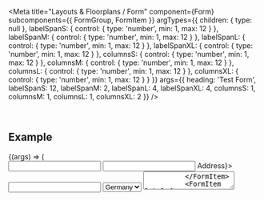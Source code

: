 
<Meta
  title="Layouts & Floorplans / Form"
  component={Form}
  subcomponents={{ FormGroup, FormItem }}
  argTypes={{
    children: { type: null },
    labelSpanS: { control: { type: 'number', min: 1, max: 12 } },
    labelSpanM: { control: { type: 'number', min: 1, max: 12 } },
    labelSpanL: { control: { type: 'number', min: 1, max: 12 } },
    labelSpanXL: { control: { type: 'number', min: 1, max: 12 } },
    columnsS: { control: { type: 'number', min: 1, max: 12 } },
    columnsM: { control: { type: 'number', min: 1, max: 12 } },
    columnsL: { control: { type: 'number', min: 1, max: 12 } },
    columnsXL: { control: { type: 'number', min: 1, max: 12 } }
  }}
  args={{
    heading: 'Test Form',
    labelSpanS: 12,
    labelSpanM: 2,
    labelSpanL: 4,
    labelSpanXL: 4,
    columnsS: 1,
    columnsM: 1,
    columnsL: 1,
    columnsXL: 2
  }}
/>

<DocsHeader />

<br />

## Example

<Canvas>
  <Story name="Default">
    {(args) => (
      <Form {...args}>
        <FormItem label={'Sole Form Item'}>
          <Input type={InputType.Text} />
        </FormItem>
        <FormGroup heading={'Personal Data'}>
          <FormItem label={'Name'}>
            <Input type={InputType.Text} />
          </FormItem>
          <FormItem label={<Label>Address</Label>}>
            <Input type={InputType.Text} />
          </FormItem>
          <FormItem label={'Country'}>
            <Select>
              <Option>Germany</Option>
              <Option>France</Option>
              <Option>Italy</Option>
            </Select>
          </FormItem>
          <FormItem label="Additional Comment">
            <TextArea rows={5} style={{ width: '210px' }} />
          </FormItem>
          <FormItem label={'Home address'}>
            <CheckBox checked />
          </FormItem>
        </FormGroup>
        <FormGroup heading={'Company Data'}>
          <FormItem label={'Company Name'}>
            <Input type={InputType.Text} />
          </FormItem>
          <FormItem label={'Company Address'}>
            <Input type={InputType.Text} />
          </FormItem>
          <FormItem label={'Company City'}>
            <Input type={InputType.Text} />
          </FormItem>
          <FormItem label={'Company Country'}>
            <Input type={InputType.Text} />
          </FormItem>
          <FormItem label={'Number of Employees'}>
            <Input type={InputType.Number} value={'5000'} disabled />
          </FormItem>
          <FormItem label={'Member of Partner Network'}>
            <CheckBox checked />
          </FormItem>
        </FormGroup>
        <FormGroup heading={'Marketing Data'}>
          <FormItem label={'Email'}>
            <Input type={InputType.Email} />
          </FormItem>
          <FormItem label="Company Email">
            <Input type={InputType.Email} />
          </FormItem>
          <FormItem label="I want to receive the newsletter">
            <CheckBox />
          </FormItem>
        </FormGroup>
      </Form>
    )}
  </Story>
</Canvas>

## Properties

<ArgsTable story="." />

### Usage Notes

Please note that the `FormGroup` and `FormItem` components are only used for calculating the final layout of the `Form`,
thus they don't accept any other props than the specified ones, especially no `className`, `style` or `ref`.
